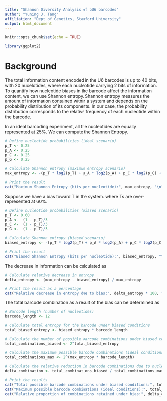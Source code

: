 ```yaml
---
title: "Shannon Diversity Analysis of bU6 barcodes"
author: "Yuning J. Tang"
affiliation: "Dept of Genetics, Stanford University"
output: html_document
---
```


```r
knitr::opts_chunk$set(echo = TRUE)
```

```r
library(ggplot2)
```

# Background
The total information content encoded in the U6 barcodes is up to 40 bits, with 20 nucelotides, where each nucleotide carrying 2 bits of information. To quantify how nucleotide biases in the barcode affect the information content, we can use Shannon entropy. Shannon entropy measures the amount of information contained within a system and depends on the probability distribution of its components. In our case, the probability distribution corresponds to the relative frequency of each nucleotide within the barcode.

In an ideal barcoding experiment, all the nucleotides are equally represented at 25%. We can compute the Shannon Entropy.

```r
# Define nucleotide probabilities (ideal scenario)
p_T <- 0.25
p_A <- 0.25
p_C <- 0.25
p_G <- 0.25

# Calculate Shannon entropy (maximum entropy scenario)
max_entropy <- -(p_T * log2(p_T) + p_A * log2(p_A) + p_C * log2(p_C) + p_G * log2(p_G))

# Print the result
cat("Maximum Shannon Entropy (bits per nucleotide):", max_entropy, "\n")
```

Suppose we have a bias toward T in the system. where Ts are over-represented at 60%.

```r
# Define nucleotide probabilities (biased scenario)
p_T <- 0.60
p_A <-  (1 - p_T)/3
p_C <-  (1 - p_T)/3
p_G <-  (1 - p_T)/3

# Calculate Shannon entropy (biased scenario)
biased_entropy <- -(p_T * log2(p_T) + p_A * log2(p_A) + p_C * log2(p_C) + p_G * log2(p_G))

# Print the result
cat("Biased Shannon Entropy (bits per nucleotide):", biased_entropy, "\n")
```

The decrease in information can be calculated as

```r
# Calculate relative decrease in entropy
delta_entropy <- (max_entropy - biased_entropy) / max_entropy

# Print the result as a percentage
cat("Relative decrease in entropy due to bias:", delta_entropy * 100, "%\n")
```

The total barcode combination as a result of the bias can be determined as 

```r
# Barcode length (number of nucleotides)
barcode_length <- 12

# Calculate total entropy for the barcode under biased conditions
total_biased_entropy <- biased_entropy * barcode_length

# Calculate the number of possible barcode combinations under biased conditions
total_combinations_biased <- 2^total_biased_entropy

# Calculate the maximum possible barcode combinations (ideal conditions)
total_combinations_max <- 2^(max_entropy * barcode_length)

# Calculate the relative reduction in barcode combinations due to nucleotide bias
delta_combination <- total_combinations_biased / total_combinations_max

# Print the results
cat("Total possible barcode combinations under biased conditions:", total_combinations_biased, "\n")
cat("Maximum possible barcode combinations (ideal conditions):", total_combinations_max, "\n")
cat("Relative proportion of combinations retained under bias:", delta_combination * 100, "%\n")
```

